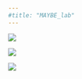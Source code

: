 ```yaml
---
#title: "MAYBE_lab"
---
```


![](images/MAYBE_lab_logo.png){fig-align="center"}

![](images/MAYBE_lab_name.png){fig-align="center"}

![](images/Grazalema_panoramic.jpg){fig-align="center"}
